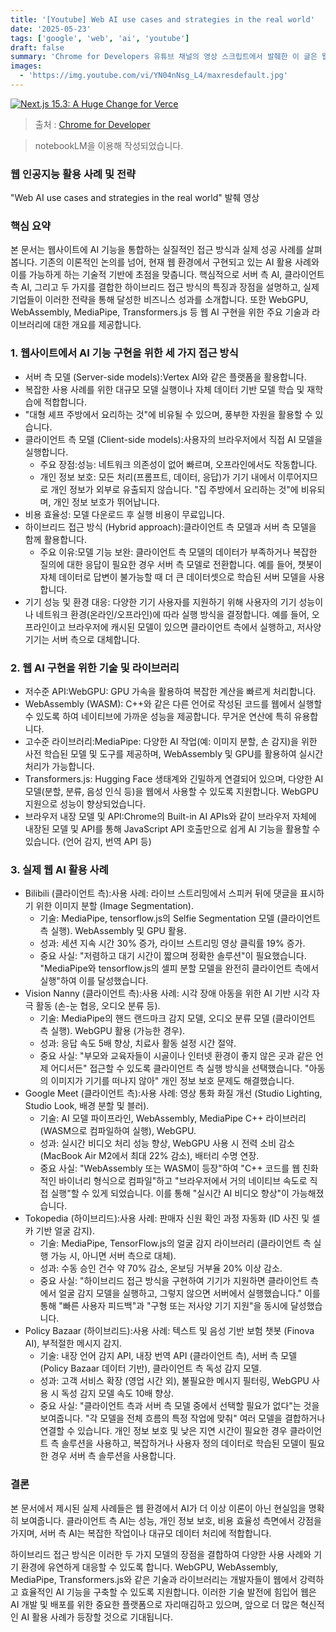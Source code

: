```yaml
---
title: '[Youtube] Web AI use cases and strategies in the real world'
date: '2025-05-23'
tags: ['google', 'web', 'ai', 'youtube']
draft: false
summary: 'Chrome for Developers 유튜브 채널의 영상 스크립트에서 발췌한 이 글은 웹사이트에 인공지능 기능을 구현하기 위한 실제적인 방법을 제시합니다. 이론적인 논의를 넘어, 클라이언트 측, 서버 측, 그리고 하이브리드 접근 방식을 통해 AI를 통합하는 전략을 소개합니다. 또한, MediaPipe 및 transformer.js와 같은 기술과 라이브러리를 활용하여 Bilibili, Vision Nanny, Google Meet, Tokopedia, Policy Bazaar와 같은 실제 기업들이 사용자 경험 개선 및 비즈니스 성과 향상을 위해 AI를 어떻게 성공적으로 적용했는지 구체적인 사례를 보여줍니다.'
images:
  - 'https://img.youtube.com/vi/YN04nNsg_L4/maxresdefault.jpg'
---
```


[![Next.js 15.3: A Huge Change for Verce](https://img.youtube.com/vi/YN04nNsg_L4/maxresdefault.jpg)](https://www.youtube.com/watch?v=YN04nNsg_L4)

> 출처 : [Chrome for Developer](https://www.youtube.com/@ChromeDevs)

> notebookLM을 이용해 작성되었습니다.

### 웹 인공지능 활용 사례 및 전략

"Web AI use cases and strategies in the real world" 발췌 영상

### 핵심 요약

본 문서는 웹사이트에 AI 기능을 통합하는 실질적인 접근 방식과 실제 성공 사례를 살펴봅니다. 기존의 이론적인 논의를 넘어, 현재 웹 환경에서 구현되고 있는 AI 활용 사례와 이를 가능하게 하는 기술적 기반에 초점을 맞춥니다. 핵심적으로 서버 측 AI, 클라이언트 측 AI, 그리고 두 가지를 결합한 하이브리드 접근 방식의 특징과 장점을 설명하고, 실제 기업들이 이러한 전략을 통해 달성한 비즈니스 성과를 소개합니다. 또한 WebGPU, WebAssembly, MediaPipe, Transformers.js 등 웹 AI 구현을 위한 주요 기술과 라이브러리에 대한 개요를 제공합니다.

### 1. 웹사이트에서 AI 기능 구현을 위한 세 가지 접근 방식

- 서버 측 모델 (Server-side models):Vertex AI와 같은 플랫폼을 활용합니다.
- 복잡한 사용 사례를 위한 대규모 모델 실행이나 자체 데이터 기반 모델 학습 및 재학습에 적합합니다.
- "대형 셰프 주방에서 요리하는 것"에 비유될 수 있으며, 풍부한 자원을 활용할 수 있습니다.
- 클라이언트 측 모델 (Client-side models):사용자의 브라우저에서 직접 AI 모델을 실행합니다.
  - 주요 장점:성능: 네트워크 의존성이 없어 빠르며, 오프라인에서도 작동합니다.
  - 개인 정보 보호: 모든 처리(프롬프트, 데이터, 응답)가 기기 내에서 이루어지므로 개인 정보가 외부로 유출되지 않습니다. "집 주방에서 요리하는 것"에 비유되며, 개인 정보 보호가 뛰어납니다.
- 비용 효율성: 모델 다운로드 후 실행 비용이 무료입니다.
- 하이브리드 접근 방식 (Hybrid approach):클라이언트 측 모델과 서버 측 모델을 함께 활용합니다.
  - 주요 이유:모델 기능 보완: 클라이언트 측 모델의 데이터가 부족하거나 복잡한 질의에 대한 응답이 필요한 경우 서버 측 모델로 전환합니다. 예를 들어, 챗봇이 자체 데이터로 답변이 불가능할 때 더 큰 데이터셋으로 학습된 서버 모델을 사용합니다.
- 기기 성능 및 환경 대응: 다양한 기기 사용자를 지원하기 위해 사용자의 기기 성능이나 네트워크 환경(온라인/오프라인)에 따라 실행 방식을 결정합니다. 예를 들어, 오프라인이고 브라우저에 캐시된 모델이 있으면 클라이언트 측에서 실행하고, 저사양 기기는 서버 측으로 대체합니다.

### 2. 웹 AI 구현을 위한 기술 및 라이브러리

- 저수준 API:WebGPU: GPU 가속을 활용하여 복잡한 계산을 빠르게 처리합니다.
- WebAssembly (WASM): C++와 같은 다른 언어로 작성된 코드를 웹에서 실행할 수 있도록 하여 네이티브에 가까운 성능을 제공합니다. 무거운 연산에 특히 유용합니다.
- 고수준 라이브러리:MediaPipe: 다양한 AI 작업(예: 이미지 분할, 손 감지)을 위한 사전 학습된 모델 및 도구를 제공하며, WebAssembly 및 GPU를 활용하여 실시간 처리가 가능합니다.
- Transformers.js: Hugging Face 생태계와 긴밀하게 연결되어 있으며, 다양한 AI 모델(분할, 분류, 음성 인식 등)을 웹에서 사용할 수 있도록 지원합니다. WebGPU 지원으로 성능이 향상되었습니다.
- 브라우저 내장 모델 및 API:Chrome의 Built-in AI APIs와 같이 브라우저 자체에 내장된 모델 및 API를 통해 JavaScript API 호출만으로 쉽게 AI 기능을 활용할 수 있습니다. (언어 감지, 번역 API 등)

### 3. 실제 웹 AI 활용 사례

- Bilibili (클라이언트 측):사용 사례: 라이브 스트리밍에서 스피커 뒤에 댓글을 표시하기 위한 이미지 분할 (Image Segmentation).
  - 기술: MediaPipe, tensorflow.js의 Selfie Segmentation 모델 (클라이언트 측 실행). WebAssembly 및 GPU 활용.
  - 성과: 세션 지속 시간 30% 증가, 라이브 스트리밍 영상 클릭률 19% 증가.
  - 중요 사실: "저렴하고 대기 시간이 짧으며 정확한 솔루션"이 필요했습니다. "MediaPipe와 tensorflow.js의 셀피 분할 모델을 완전히 클라이언트 측에서 실행"하여 이를 달성했습니다.
- Vision Nanny (클라이언트 측):사용 사례: 시각 장애 아동을 위한 AI 기반 시각 자극 활동 (손-눈 협응, 오디오 분류 등).
  - 기술: MediaPipe의 핸드 랜드마크 감지 모델, 오디오 분류 모델 (클라이언트 측 실행). WebGPU 활용 (가능한 경우).
  - 성과: 응답 속도 5배 향상, 치료사 활동 설정 시간 절약.
  - 중요 사실: "부모와 교육자들이 시골이나 인터넷 환경이 좋지 않은 곳과 같은 언제 어디서든" 접근할 수 있도록 클라이언트 측 실행 방식을 선택했습니다. "아동의 이미지가 기기를 떠나지 않아" 개인 정보 보호 문제도 해결했습니다.
- Google Meet (클라이언트 측):사용 사례: 영상 통화 화질 개선 (Studio Lighting, Studio Look, 배경 분할 및 블러).
  - 기술: AI 모델 파이프라인, WebAssembly, MediaPipe C++ 라이브러리 (WASM으로 컴파일하여 실행), WebGPU.
  - 성과: 실시간 비디오 처리 성능 향상, WebGPU 사용 시 전력 소비 감소 (MacBook Air M2에서 최대 22% 감소), 배터리 수명 연장.
  - 중요 사실: "WebAssembly 또는 WASM이 등장"하여 "C++ 코드를 웹 친화적인 바이너리 형식으로 컴파일"하고 "브라우저에서 거의 네이티브 속도로 직접 실행"할 수 있게 되었습니다. 이를 통해 "실시간 AI 비디오 향상"이 가능해졌습니다.
- Tokopedia (하이브리드):사용 사례: 판매자 신원 확인 과정 자동화 (ID 사진 및 셀카 기반 얼굴 감지).
  - 기술: MediaPipe, TensorFlow.js의 얼굴 감지 라이브러리 (클라이언트 측 실행 가능 시, 아니면 서버 측으로 대체).
  - 성과: 수동 승인 건수 약 70% 감소, 온보딩 거부율 20% 이상 감소.
  - 중요 사실: "하이브리드 접근 방식을 구현하여 기기가 지원하면 클라이언트 측에서 얼굴 감지 모델을 실행하고, 그렇지 않으면 서버에서 실행했습니다." 이를 통해 "빠른 사용자 피드백"과 "구형 또는 저사양 기기 지원"을 동시에 달성했습니다.
- Policy Bazaar (하이브리드):사용 사례: 텍스트 및 음성 기반 보험 챗봇 (Finova AI), 부적절한 메시지 감지.
  - 기술: 내장 언어 감지 API, 내장 번역 API (클라이언트 측), 서버 측 모델 (Policy Bazaar 데이터 기반), 클라이언트 측 독성 감지 모델.
  - 성과: 고객 서비스 확장 (영업 시간 외), 불필요한 메시지 필터링, WebGPU 사용 시 독성 감지 모델 속도 10배 향상.
  - 중요 사실: "클라이언트 측과 서버 측 모델 중에서 선택할 필요가 없다"는 것을 보여줍니다. "각 모델을 전체 흐름의 특정 작업에 맞춰" 여러 모델을 결합하거나 연결할 수 있습니다. 개인 정보 보호 및 낮은 지연 시간이 필요한 경우 클라이언트 측 솔루션을 사용하고, 복잡하거나 사용자 정의 데이터로 학습된 모델이 필요한 경우 서버 측 솔루션을 사용합니다.

### 결론

본 문서에서 제시된 실제 사례들은 웹 환경에서 AI가 더 이상 이론이 아닌 현실임을 명확히 보여줍니다. 클라이언트 측 AI는 성능, 개인 정보 보호, 비용 효율성 측면에서 강점을 가지며, 서버 측 AI는 복잡한 작업이나 대규모 데이터 처리에 적합합니다.

하이브리드 접근 방식은 이러한 두 가지 모델의 장점을 결합하여 다양한 사용 사례와 기기 환경에 유연하게 대응할 수 있도록 합니다. WebGPU, WebAssembly, MediaPipe, Transformers.js와 같은 기술과 라이브러리는 개발자들이 웹에서 강력하고 효율적인 AI 기능을 구축할 수 있도록 지원합니다. 이러한 기술 발전에 힘입어 웹은 AI 개발 및 배포를 위한 중요한 플랫폼으로 자리매김하고 있으며, 앞으로 더 많은 혁신적인 AI 활용 사례가 등장할 것으로 기대됩니다.
